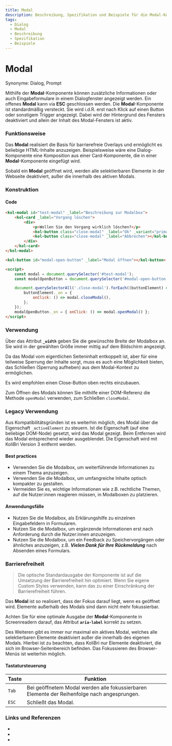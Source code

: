 ```yaml
---
title: Modal
description: Beschreibung, Spezifikation und Beispiele für die Modal-Komponente.
tags:
  - Dialog
  - Modal
  - Beschreibung
  - Spezifikation
  - Beispiele
---
```



# Modal

Synonyme: Dialog, Prompt

Mithilfe der **Modal**-Komponente können zusätzliche Informationen oder auch Eingabeformulare in einem Dialogfenster angezeigt werden. Ein offenes **Modal** kann via **ESC** geschlossen werden.
Die **Modal**-Komponente ist standardmäßig versteckt. Sie wird i.d.R. erst nach Klick auf einen Button oder sonstigem Trigger angezeigt. Dabei wird der Hintergrund des Fensters deaktiviert und allein der Inhalt des Modal-Fensters ist aktiv.

### Funktionsweise

Das **Modal** realisiert die Basis für barrierefreie Overlays und ermöglicht es beliebige HTML-Inhalte anzuzeigen. Beispielsweise wäre eine Dialog-Komponente eine Komposition aus einer Card-Komponente, die in einer **Modal**-Komponente eingefügt wird.

Sobald ein **Modal** geöffnet wird, werden alle selektierbaren Elemente in der Webseite deaktiviert, außer die innerhalb des aktiven Modals.

### Konstruktion

#### Code

```html
<kol-modal id="test-modal" _label="Beschreibung zur Modalbox">
	<kol-card _label="Vorgang löschen">
		<div>
			<p>Wollen Sie den Vorgang wirklich löschen?</p>
			<kol-button class="close-modal" _label="Ok" _variant="primary"></kol-button>
			<kol-button class="close-modal" _label="Abbrechen"></kol-button>
		</div>
	</kol-card>
</kol-modal>

<kol-button id="modal-open-button" _label="Modal öffnen"></kol-button>

<script>
	const modal = document.querySelector('#test-modal');
	const modalOpenButton = document.querySelector('#modal-open-button');

	document.querySelectorAll('.close-modal').forEach((buttonElement) => {
		buttonElement._on = {
			onClick: () => modal.closeModal(),
		};
	});
	modalOpenButton._on = { onClick: () => modal.openModal() };
</script>
```

### Verwendung

Über das Attribut **`_width`** geben Sie die gewünschte Breite der Modalbox an. Sie wird in der gewählten Größe immer mittig auf dem Bildschirm angezeigt.

Da das Modal vom eigentlichen Seiteninhalt entkoppelt ist, aber für eine teilweise Sperrung der Inhalte sorgt, muss es auch eine Möglichkeit bieten, das Schließen (Sperrung aufheben) aus dem Modal-Kontext zu ermöglichen.

<kol-alert _type="info">Es wird empfohlen einen Close-Button oben rechts einzubauen.</kol-alert>

Zum Öffnen des Modals können Sie mithilfe einer DOM-Referenz die Methode `openModal` verwenden, zum Schließen `closeModal`.

### Legacy Verwendung

Aus Kompatibilitätsgründen ist es weiterhin möglich, des Modal über die Eigenschaft `_activeElement` zu steuern. Ist die Eigenschaft (auf eine beliebige DOM-Node) gesetzt, wird das Modal gezeigt. Beim Entfernen wird das Modal entsprechend wieder ausgeblendet. Die Eigenschaft wird mit KoliBri Version 3 entfernt werden.

#### Best practices

- Verwenden Sie die Modalbox, um weiterführende Informationen zu einem Thema anzuzeigen.
- Verwenden Sie die Modalbox, um umfangreiche Inhalte optisch kompakter zu gestalten.
- Vermeiden Sie es, wichtige Informationen wie z.B. rechtliche Themen, auf die Nutzer:innen reagieren müssen, in Modalboxen zu platzieren.

#### Anwendungsfälle

- Nutzen Sie die Modalbox, als Erklärungshilfe zu einzelnen Eingabefeldern in Formularen.
- Nutzen Sie die Modalbox, um ergänzende Informationen erst nach Anforderung durch die Nutzer:innen anzuzeigen.
- Nutzen Sie die Modalbox, um ein Feedback zu Speichervorgängen oder ähnliches anzuzeigen, z.B. **_Vielen Dank für Ihre Rückmeldung_** nach Absenden eines Formulars.

### Barrierefreiheit

> Die optische Standardausgabe der Komponente ist auf die Umsetzung der Barrierefreiheit hin optimiert. Wenn Sie eigene Custom Styles verwenden, kann das zu einer Einschränkung der Barrierefreiheit führen.

Das **Modal** ist so realisiert, dass der Fokus darauf liegt, wenn es geöffnet wird. Elemente außerhalb des Modals sind dann nicht mehr fokussierbar.

Achten Sie für eine optimale Ausgabe der **Modal**-Komponente in Screenreadern darauf, das Attribut **`aria-label`** korrekt zu setzen.

Des Weiteren gibt es immer nur maximal ein aktives Modal, welches alle selektierbaren Elemente deaktiviert außer die innerhalb des eigenen Modals. Hierbei ist zu beachten, dass KoliBri nur Elemente deaktiviert, die sich im Browser-Seitenbereich befinden. Das Fokussieren des Browser-Menüs ist weiterhin möglich.

#### Tastatursteuerung

| Taste | Funktion                                                                                    |
| ----- | ------------------------------------------------------------------------------------------- |
| `Tab` | Bei geöffnetem Modal werden alle fokussierbaren Elemente der Reihenfolge nach angesprungen. |
| `ESC` | Schließt das Modal.                                                                         |

### Links und Referenzen

- <kol-link _href="https://www.w3.org/TR/wai-aria-practices/#dialog_modal" _target="_blank"></kol-link>
- <kol-link _href="https://www.w3.org/TR/wai-aria-practices-1.1/examples/dialog-modal/dialog.html" _target="_blank"></kol-link>
- <kol-link _href="https://developer.mozilla.org/en-US/docs/Web/HTML/Element/dialog" _target="_blank"></kol-link>

<Readme />

<ExampleLink component="modal" />
